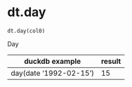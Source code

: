 # dt.day { #duckops.dt.day }

`dt.day(col0)`

Day

| duckdb example | result |
| -------------- | ------ |
| day(date '1992-02-15') | 15 |
